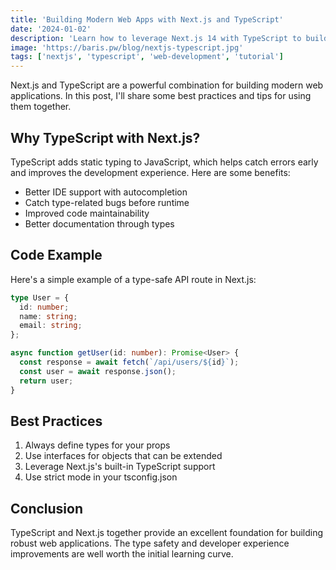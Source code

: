 ---
title: 'Building Modern Web Apps with Next.js and TypeScript'
date: '2024-01-02'
description: 'Learn how to leverage Next.js 14 with TypeScript to build type-safe, performant web applications.'
image: 'https://baris.pw/blog/nextjs-typescript.jpg'
tags: ['nextjs', 'typescript', 'web-development', 'tutorial']
---

Next.js and TypeScript are a powerful combination for building modern web applications. In this post, I'll share some best practices and tips for using them together.

## Why TypeScript with Next.js?

TypeScript adds static typing to JavaScript, which helps catch errors early and improves the development experience. Here are some benefits:

- Better IDE support with autocompletion
- Catch type-related bugs before runtime
- Improved code maintainability
- Better documentation through types

## Code Example

Here's a simple example of a type-safe API route in Next.js:

```typescript
type User = {
  id: number;
  name: string;
  email: string;
};

async function getUser(id: number): Promise<User> {
  const response = await fetch(`/api/users/${id}`);
  const user = await response.json();
  return user;
}
```

## Best Practices

1. Always define types for your props
2. Use interfaces for objects that can be extended
3. Leverage Next.js's built-in TypeScript support
4. Use strict mode in your tsconfig.json

## Conclusion

TypeScript and Next.js together provide an excellent foundation for building robust web applications. The type safety and developer experience improvements are well worth the initial learning curve. 